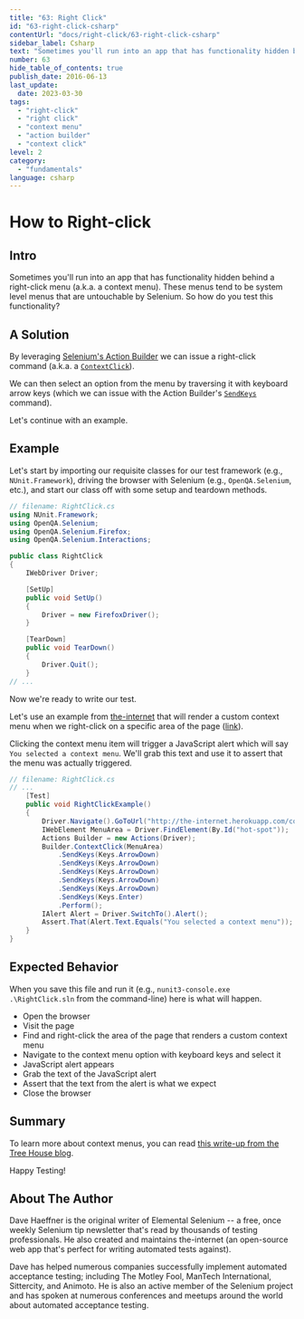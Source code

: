 ```yaml
---
title: "63: Right Click"
id: "63-right-click-csharp"
contentUrl: "docs/right-click/63-right-click-csharp"
sidebar_label: Csharp
text: "Sometimes you'll run into an app that has functionality hidden behind a right-click menu (a.k.a. a context menu). These menus tend to be system level menus that are untouchable by Selenium. So how do you test this functionality?"
number: 63
hide_table_of_contents: true
publish_date: 2016-06-13
last_update:
  date: 2023-03-30
tags:
  - "right-click"
  - "right click"
  - "context menu"
  - "action builder"
  - "context click"
level: 2
category:
  - "fundamentals"
language: csharp
---
```


# How to Right-click

## Intro

Sometimes you'll run into an app that has functionality hidden behind a right-click menu (a.k.a. a context menu). These menus tend to be system level menus that are untouchable by Selenium. So how do you test this functionality?

## A Solution

By leveraging [Selenium's Action Builder](http://seleniumhq.github.io/selenium/docs/api/dotnet/html/T_OpenQA_Selenium_Interactions_Actions.htm) we can issue a right-click command (a.k.a. a [`ContextClick`](http://seleniumhq.github.io/selenium/docs/api/dotnet/html/M_OpenQA_Selenium_Interactions_Actions_ContextClick.htm)).

We can then select an option from the menu by traversing it with keyboard arrow keys (which we can issue with the Action Builder's [`SendKeys`](http://seleniumhq.github.io/selenium/docs/api/dotnet/html/M_OpenQA_Selenium_Interactions_Actions_SendKeys_1.htm) command).

Let's continue with an example.

## Example

Let's start by importing our requisite classes for our test framework (e.g., `NUnit.Framework`), driving the browser with Selenium (e.g., `OpenQA.Selenium`, etc.), and start our class off with some setup and teardown methods.

```csharp
// filename: RightClick.cs
using NUnit.Framework;
using OpenQA.Selenium;
using OpenQA.Selenium.Firefox;
using OpenQA.Selenium.Interactions;

public class RightClick
{
    IWebDriver Driver;

    [SetUp]
    public void SetUp()
    {
        Driver = new FirefoxDriver();
    }

    [TearDown]
    public void TearDown()
    {
        Driver.Quit();
    }
// ...
```

Now we're ready to write our test.

Let's use an example from [the-internet](https://github.com/tourdedave/the-internet) that will render a custom context menu when we right-click on a specific area of the page ([link](http://the-internet.herokuapp.com/context_menu)).

Clicking the context menu item will trigger a JavaScript alert which will say `You selected a context menu`. We'll grab this text and use it to assert that the menu was actually triggered.

```csharp
// filename: RightClick.cs
// ...
    [Test]
    public void RightClickExample()
    {
        Driver.Navigate().GoToUrl("http://the-internet.herokuapp.com/context_menu");
        IWebElement MenuArea = Driver.FindElement(By.Id("hot-spot"));
        Actions Builder = new Actions(Driver);
        Builder.ContextClick(MenuArea)
            .SendKeys(Keys.ArrowDown)
            .SendKeys(Keys.ArrowDown)
            .SendKeys(Keys.ArrowDown)
            .SendKeys(Keys.ArrowDown)
            .SendKeys(Keys.ArrowDown)
            .SendKeys(Keys.Enter)
            .Perform();
        IAlert Alert = Driver.SwitchTo().Alert();
        Assert.That(Alert.Text.Equals("You selected a context menu"));
    }
}
```

## Expected Behavior

When you save this file and run it (e.g., `nunit3-console.exe .\RightClick.sln` from the command-line) here is what will happen.

- Open the browser
- Visit the page
- Find and right-click the area of the page that renders a custom context menu
- Navigate to the context menu option with keyboard keys and select it
- JavaScript alert appears
- Grab the text of the JavaScript alert
- Assert that the text from the alert is what we expect
- Close the browser

## Summary

To learn more about context menus, you can read [this write-up from the Tree House blog](http://blog.teamtreehouse.com/building-html5-context-menus).

Happy Testing!

## About The Author

Dave Haeffner is the original writer of Elemental Selenium -- a free, once weekly Selenium tip newsletter that's read by thousands of testing professionals. He also created and maintains the-internet (an open-source web app that's perfect for writing automated tests against).

Dave has helped numerous companies successfully implement automated acceptance testing; including The Motley Fool, ManTech International, Sittercity, and Animoto. He is also an active member of the Selenium project and has spoken at numerous conferences and meetups around the world about automated acceptance testing.
